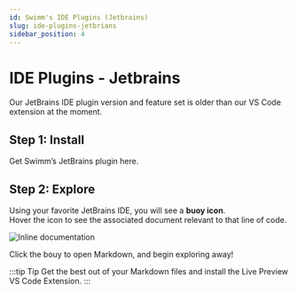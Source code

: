 ```yaml
---
id: Swimm's IDE Plugins (Jetbrains)
slug: ide-plugins-jetbrians
sidebar_position: 4
---
```



# IDE Plugins - Jetbrains
Our JetBrains IDE plugin version and feature set is older than our VS Code extension at the moment.

## Step 1: Install
Get Swimm’s <Link href="https://plugins.jetbrains.com/plugin/20716-swimm">JetBrains plugin here.</Link>

## Step 2: Explore
Using your favorite JetBrains IDE, you will see a **buoy icon**.<br/>
Hover the icon to see the associated document relevant to that line of code.

![Inline documentation](../../../static/img/intellij-side-by-side.png)

Click the bouy to open Markdown, and begin exploring away!

:::tip Tip
Get the best out of your Markdown files and install the <Link href="https://marketplace.visualstudio.com/items?itemName=ms-vscode.live-server"> Live Preview VS Code Extension.</Link>
:::
